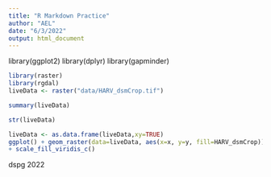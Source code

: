 ```yaml
---
title: "R Markdown Practice"
author: "AEL"
date: "6/3/2022"
output: html_document
---
```


library(ggplot2)
library(dplyr)
library(gapminder)
```r
library(raster)
library(rgdal)
liveData <- raster("data/HARV_dsmCrop.tif")

```

```r
summary(liveData)
```
```r
str(liveData)
```
```r
liveData <- as.data.frame(liveData,xy=TRUE)
ggplot() + geom_raster(data=liveData, aes(x=x, y=y, fill=HARV_dsmCrop))
+ scale_fill_viridis_c()
```
dspg 2022